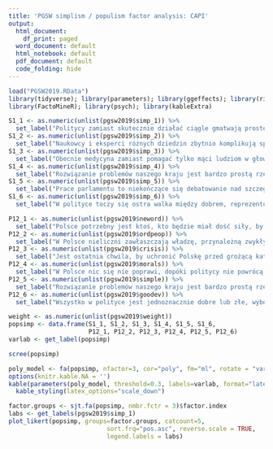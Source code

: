 ```yaml
---
title: 'PGSW simplism / populism factor analysis: CAPI'
output:
  html_document:
    df_print: paged
  word_document: default
  html_notebook: default
  pdf_document: default
  code_folding: hide
---
```


```r
load("PGSW2019.RData")
library(tidyverse); library(parameters); library(ggeffects); library(rio); library(scales); library(sjlabelled); library(labelled); library(sjPlot);
library(FactoMineR); library(psych); library(kableExtra)

S1_1 <- as.numeric(unlist(pgsw2019$simp_1)) %>%
  set_label("Politycy zamiast skutecznie działać ciągle gmatwają proste sprawy.")
S1_2 <- as.numeric(unlist(pgsw2019$simp_2)) %>%
  set_label("Naukowcy i eksperci różnych dziedzin zbytnio komplikują sprawy, które są dość proste.")
S1_3 <- as.numeric(unlist(pgsw2019$simp_3)) %>%
  set_label("Obecnie medycyna zamiast pomagać tylko mąci ludziom w głowach; by być zdrowym wystarczy żyć naturalnie i słuchać ludzi podobnych do nas.")
S1_4 <- as.numeric(unlist(pgsw2019$simp_4)) %>%
  set_label("Rozwiązanie problemów naszego kraju jest bardzo prostą rzeczą, trzeba tylko dać władze tym, którzy będą chcieli tego dokonać.")
S1_5 <- as.numeric(unlist(pgsw2019$simp_5)) %>%
  set_label("Prace parlamentu to niekończące się debatowanie nad szczegółami ustaw, a tymczasem regulacje niektórych spraw są tak proste, że każdy z nas mógłby je rozwiązać.")
S1_6 <- as.numeric(unlist(pgsw2019$simp_6)) %>%
  set_label("W polityce toczy się ostra walka między dobrem, reprezentowanym przez zwykłych ludzi, a złem – wynikającym z działań często skorumpowanych elit.")

P12_1 <- as.numeric(unlist(pgsw2019$neword)) %>%
  set_label("Polsce potrzebny jest ktoś, kto będzie miał dość siły, by zmienić całkowicie nasz system władzy i zaprowadzić nowy, sprawiedliwy ład i porządek.")
P12_2 <- as.numeric(unlist(pgsw2019$ordpeop)) %>%
  set_label("W Polsce nieliczni zawłaszczają władzę, przynależną zwykłym ludziom.")
P12_3 <- as.numeric(unlist(pgsw2019$crisis)) %>%
  set_label("Jest ostatnia chwila, by uchronić Polskę przed grożącą katastrofą.")
P12_4 <- as.numeric(unlist(pgsw2019$morals)) %>%
  set_label("W Polsce nic się nie poprawi, dopóki politycy nie powrócą do starych, dobrych wartości moralnych.")
P12_5 <- as.numeric(unlist(pgsw2019$simple)) %>%
  set_label("Rozwiązanie problemów naszego kraju jest bardzo prostą rzeczą, trzeba tylko dać władzę tym, którzy będą chcieli tego dokonać.")
P12_6 <- as.numeric(unlist(pgsw2019$goodev)) %>%
  set_label("Wszystko w polityce jest jednoznacznie dobre lub złe, wybór jest jasny.")

weight <- as.numeric(unlist(pgsw2019$weight))
popsimp <- data.frame(S1_1, S1_2, S1_3, S1_4, S1_5, S1_6,
                      P12_1, P12_2, P12_3, P12_4, P12_5, P12_6)
varlab <- get_label(popsimp)
```

```r
scree(popsimp)
```

```r
poly_model <- fa(popsimp, nfactor=3, cor="poly", fm="ml", rotate = "varimax", correct=0, n.obs=2003, weight=weight)
options(knitr.kable.NA = '')
kable(parameters(poly_model, threshold=0.3, labels=varlab, format="latex", booktabs=TRUE), digits=2) %>%
  kable_styling(latex_options="scale_down")
```

```r
factor.groups <- sjt.fa(popsimp, nmbr.fctr = 3)$factor.index
labs <- get_labels(pgsw2019$simp_1)
plot_likert(popsimp, groups=factor.groups, catcount=5, 
                           sort.frq="pos.asc", reverse.scale = TRUE,
                           legend.labels = labs)
```

